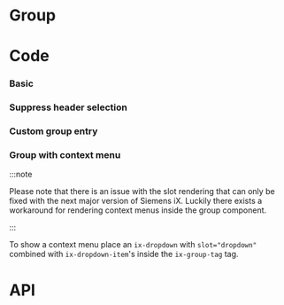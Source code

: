 


# Group



# Code

### Basic 

<GroupPlayground height="16rem" />

### Suppress header selection

<GroupHeaderSuppressedPlayground height="16rem" />

### Custom group entry

<GroupCustomEntryPlayground height="16rem" />

### Group with context menu

:::note

Please note that there is an issue with the slot rendering that can only be fixed with the next major version of Siemens iX.
Luckily there exists a workaround for rendering context menus inside the group component.

:::

To show a context menu place an `ix-dropdown` with `slot="dropdown"` combined with `ix-dropdown-item`'s inside the `ix-group-tag` tag.

<GroupContextMenuPlayground height="16rem" />

# API

<PropsApi />
<ItemPropsApi />
